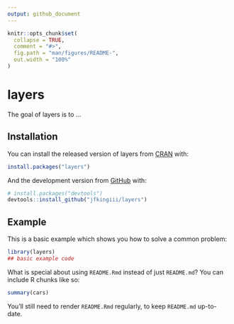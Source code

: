 ```yaml
---
output: github_document
---
```


<!-- README.md is generated from README.Rmd. Please edit that file -->

```r
knitr::opts_chunk$set(
  collapse = TRUE,
  comment = "#>",
  fig.path = "man/figures/README-",
  out.width = "100%"
)
```

# layers

<!-- badges: start -->
<!-- badges: end -->

The goal of layers is to ...

## Installation

You can install the released version of layers from [CRAN](https://CRAN.R-project.org) with:

``` r
install.packages("layers")
```

And the development version from [GitHub](https://github.com/) with:

``` r
# install.packages("devtools")
devtools::install_github("jfkingiii/layers")
```
## Example

This is a basic example which shows you how to solve a common problem:

```r
library(layers)
## basic example code
```

What is special about using `README.Rmd` instead of just `README.md`? You can include R chunks like so:

```r
summary(cars)
```

You'll still need to render `README.Rmd` regularly, to keep `README.md` up-to-date.
